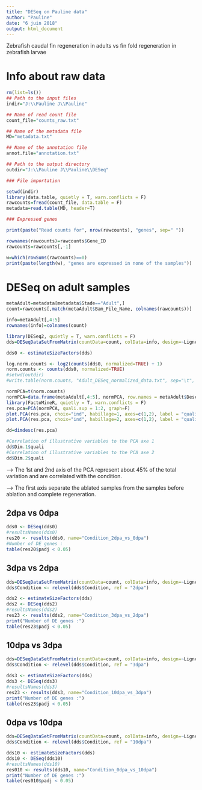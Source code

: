 ```yaml
---
title: "DESeq on Pauline data"
author: "Pauline"
date: "6 juin 2018"
output: html_document
---
```

Zebrafish caudal fin regeneration in adults vs fin fold regeneration in zebrafish larvae

# Info about raw data

```r
rm(list=ls())
## Path to the input files
indir="J:\\Pauline J\\Pauline"

## Name of read count file
count_file="counts_raw.txt"

## Name of the metadata file
MD="metadata.txt"

## Name of the annotation file
annot.file="annotation.txt"

## Path to the output directory
outdir="J:\\Pauline J\\Pauline\\DESeq"

### File importation

setwd(indir)
library(data.table, quietly = T, warn.conflicts = F)
rawcounts=fread(count_file, data.table = F)
metadata=read.table(MD, header=T)

### Expressed genes

print(paste("Read counts for", nrow(rawcounts), "genes", sep=" "))

rownames(rawcounts)=rawcounts$Gene_ID
rawcounts=rawcounts[,-1]

w=which(rowSums(rawcounts)==0)
print(paste(length(w), "genes are expressed in none of the samples"))

```

# DESeq on adult samples

```r
metaAdult=metadata[metadata$Stade=="Adult",]
count=rawcounts[,match(metaAdult$Bam_File_Name, colnames(rawcounts))]

info=metaAdult[,4:5]
rownames(info)=colnames(count) 

library(DESeq2, quietly = T, warn.conflicts = F)
dds=DESeqDataSetFromMatrix(countData=count, colData=info, design=~Lignes+Condition)

dds0 <- estimateSizeFactors(dds)

log.norm.counts <- log2(counts(dds0, normalized=TRUE) + 1)
norm.counts <- counts(dds0, normalized=TRUE)
#setwd(outdir)
#write.table(norm.counts, "Adult_DESeq_normalized_data.txt", sep="\t", quote=F, dec=",")

normPCA=t(norm.counts)
normPCA=data.frame(metaAdult[,4:5], normPCA, row.names = metaAdult$Description)
library(FactoMineR, quietly = T, warn.conflicts = F)
res.pca=PCA(normPCA, quali.sup = 1:2, graph=F)
plot.PCA(res.pca, choix="ind", habillage=1, axes=c(1,2), label = "quali")
plot.PCA(res.pca, choix="ind", habillage=2, axes=c(1,2), label = "quali")

dd=dimdesc(res.pca)

#Correlation of illustrative variables to the PCA axe 1
dd$Dim.1$quali
#Correlation of illustrative variables to the PCA axe 2
dd$Dim.2$quali
```

--> The 1st and 2nd axis of the PCA represent about 45% of the total variation and are correlated with the condition.

--> The first axis separate the ablated samples from the samples before ablation and complete regeneration. 

## 2dpa vs 0dpa

```r
dds0 <- DESeq(dds0)
#resultsNames(dds0)
res20 <- results(dds0, name="Condition_2dpa_vs_0dpa")
#Number of DE genes :
table(res20$padj < 0.05)
```

## 3dpa vs 2dpa

```r
dds=DESeqDataSetFromMatrix(countData=count, colData=info, design=~Lignes+Condition)
dds$Condition <- relevel(dds$Condition, ref = "2dpa")

dds2 <- estimateSizeFactors(dds)
dds2 <- DESeq(dds2)
#resultsNames(dds2)
res23 <- results(dds2, name="Condition_3dpa_vs_2dpa")
print("Number of DE genes :")
table(res23$padj < 0.05)
```


## 10dpa vs 3dpa

```r
dds=DESeqDataSetFromMatrix(countData=count, colData=info, design=~Lignes+Condition)
dds$Condition <- relevel(dds$Condition, ref = "3dpa")

dds3 <- estimateSizeFactors(dds)
dds3 <- DESeq(dds3)
#resultsNames(dds3)
res23 <- results(dds3, name="Condition_10dpa_vs_3dpa")
print("Number of DE genes :")
table(res23$padj < 0.05)
```

## 0dpa vs 10dpa

```r
dds=DESeqDataSetFromMatrix(countData=count, colData=info, design=~Lignes+Condition)
dds$Condition <- relevel(dds$Condition, ref = "10dpa")

dds10 <- estimateSizeFactors(dds)
dds10 <- DESeq(dds10)
#resultsNames(dds10)
res010 <- results(dds10, name="Condition_0dpa_vs_10dpa")
print("Number of DE genes :")
table(res010$padj < 0.05)
```